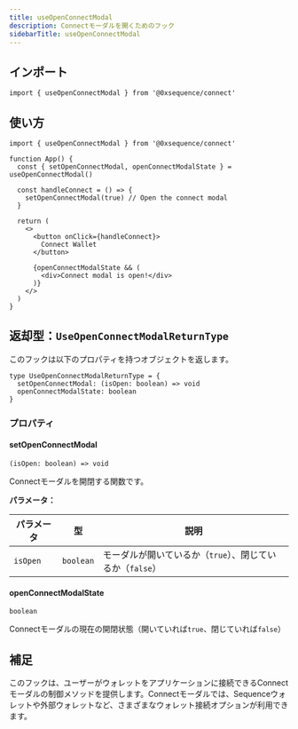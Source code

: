 ```yaml
---
title: useOpenConnectModal
description: Connectモーダルを開くためのフック
sidebarTitle: useOpenConnectModal
---
```


## インポート

```tsx
import { useOpenConnectModal } from '@0xsequence/connect'
```

## 使い方

```tsx
import { useOpenConnectModal } from '@0xsequence/connect'

function App() {
  const { setOpenConnectModal, openConnectModalState } = useOpenConnectModal()
  
  const handleConnect = () => {
    setOpenConnectModal(true) // Open the connect modal
  }
  
  return (
    <>
      <button onClick={handleConnect}>
        Connect Wallet
      </button>
      
      {openConnectModalState && (
        <div>Connect modal is open!</div>
      )}
    </>
  )
}
```

## 返却型：`UseOpenConnectModalReturnType`
このフックは以下のプロパティを持つオブジェクトを返します。

```tsx
type UseOpenConnectModalReturnType = {
  setOpenConnectModal: (isOpen: boolean) => void
  openConnectModalState: boolean
}
```

### プロパティ

#### setOpenConnectModal
`(isOpen: boolean) => void`

Connectモーダルを開閉する関数です。

**パラメータ：**

| パラメータ    | 型         | 説明                                  |
| -------- | --------- | ----------------------------------- |
| `isOpen` | `boolean` | モーダルが開いているか（`true`）、閉じているか（`false`） |

#### openConnectModalState
`boolean`

Connectモーダルの現在の開閉状態（開いていれば`true`、閉じていれば`false`）

## 補足
このフックは、ユーザーがウォレットをアプリケーションに接続できるConnectモーダルの制御メソッドを提供します。Connectモーダルでは、Sequenceウォレットや外部ウォレットなど、さまざまなウォレット接続オプションが利用できます。
